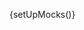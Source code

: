 
{setUpMocks()}

<Meta
  title="Modular Checkout/Saved Payment Methods"
  Components="justifi-saved-payment-methods"
  of={JustifiSavedPaymentMethods}
/>

<Title />

---

Renders a radio input list of saved payment methods as part of a checkout flow.

This component is **designed to be used within** the `justifi-checkout-wrapper` and **does not accept props directly**. Instead, it relies on shared state passed through the Stencil Store, managed by the wrapper component.

**Authorization** and business context are also handled by `justifi-checkout-wrapper`, which manages authentication tokens and related configuration.

This component exposes **no public methods or properties** and is not intended for standalone use.

# Example Usage

---

<ComponentBox>
  <justifi-checkout-wrapper
    account-id="acc_123"
    auth-token="123abc"
    checkout-id="cho_123"
  >
    <justifi-saved-payment-methods />
  </justifi-checkout-wrapper>
</ComponentBox>

---

<Source dark language="html" code={codeExampleFull} />
